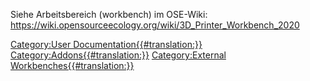 <languages/>

Siehe Arbeitsbereich (workbench) im OSE-Wiki:
https://wiki.opensourceecology.org/wiki/3D_Printer_Workbench_2020


[[Category:User Documentation{{#translation:}}]]
[[Category:Addons{{#translation:}}]]
[[Category:External Workbenches{{#translation:}}]]
{{clear}}